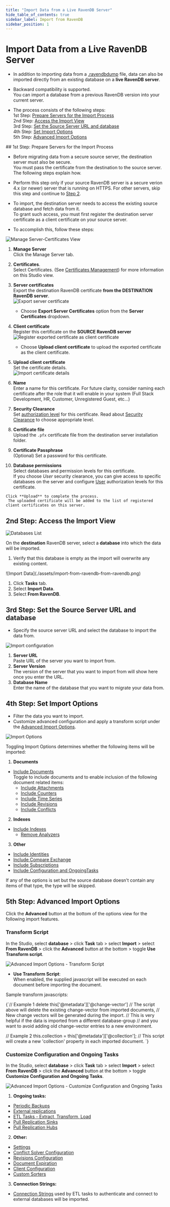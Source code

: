 ```yaml
---
title: "Import Data from a Live RavenDB Server"
hide_table_of_contents: true
sidebar_label: Import from RavenDB
sidebar_position: 1
---
```



# Import Data from a Live RavenDB Server
<Admonition type="note" title="Note">

* In addition to importing data from a [.ravendbdump](../../../../studio/database/tasks/import-data/import-data-file.mdx) file, 
  data can also be imported directly from an existing database on a **live RavenDB server**.  

* Backward compatibility is supported.  
  You can import a database from a previous RavenDB version into your current server.  

* The process consists of the following steps:  
  1st Step: [Prepare Servers for the Import Process](../../../../studio/database/tasks/import-data/import-from-ravendb.mdx#1st-step:-prepare-servers-for-the-import-process)   
  2nd Step: [Access the Import View](../../../../studio/database/tasks/import-data/import-from-ravendb.mdx#2nd-step:-access-the-import-view)  
  3rd Step: [Set the Source Server URL and database](../../../../studio/database/tasks/import-data/import-from-ravendb.mdx#3rd-step:-set-the-source-server-url-and-database)  
  4th Step: [Set Import Options](../../../../studio/database/tasks/import-data/import-from-ravendb.mdx#4th-step:-set-import-options)  
  5th Step: [Advanced Import Options](../../../../studio/database/tasks/import-data/import-from-ravendb.mdx#5th-step:-advanced-import-options)  
</Admonition>
## 1st Step: Prepare Servers for the Import Process 

* Before migrating data from a secure source server, the destination server must also be secure.  
  You must pass the certificate from the destination to the source server.  The following steps explain how.

* Perform this step only if your source RavenDB server is a secure verion 4.x (or newer) server that is running on HTTPS.  For other servers, skip this step and continue to [Step 2](../../../../studio/database/tasks/import-data/import-from-ravendb.mdx#2nd:-access-the-import-view).

* To import, the destination server needs to access the existing source database and fetch data from it.  
  To grant such access, you must first register the destination server certificate as a client certificate on your source server.  

* To accomplish this, follow these steps:

 ![Manage Server-Certificates View](./assets/importing-exporting-certificates.png)

  1. **Manage Server**  
     Click the Manage Server tab.

  2. **Certificates**.  
    Select Certificates. (See [Certificates Management](../../../../server/security/authentication/certificate-management.mdx)) for more information on this Studio view.  
 
  3. **Server certificates**  
    Export the destination RavenDB certificate **from the DESTINATION RavenDB server**.  
    ![Export server certificate](./assets/import-from-raven-export-server-certificate.png)  

     * Choose **Export Server Certificates** option from the **Server Certificates** dropdown.  
 
  4. **Client certificate**  
    Register this certificate on the **SOURCE RavenDB server**  
    ![Register exported certificate as client certificate](./assets/import-from-raven-upload-server-cert-as-client-cert.png)  

     * Choose **Upload client certificate** to upload the exported certificate as the client certificate.  
 
  5. **Upload client certificate**  
   Set the certificate details.  
   ![Import certificate details](./assets/import-from-raven-upload-server-cert-as-client-cert-details.png)

   1. **Name**  
    Enter a name for this certificate. For future clarity, consider naming each certificate after the role that it will enable in your system (Full Stack Development, HR, Customer, Unregistered Guest, etc...)  
   2. **Security Clearance**  
    Set [authorization level](../../../../server/security/authorization/security-clearance-and-permissions.mdx) for this certificate. Read about [Security Clearance](../../../../server/security/authorization/security-clearance-and-permissions.mdx#authorization-security-clearance-and-permissions) to choose appropriate level.  
   3. **Certificate file**  
    Upload the `.pfx` certificate file from the destination server installation folder.  
   4. **Certificate Passphrase**  
    (Optional) Set a password for this certificate.  
   5. **Database permissions**  
    Select databases and permission levels for this certificate.  
    If you choose *User* security clearance, you can give access to specific databases on the server and configure [User](../../../../server/security/authorization/security-clearance-and-permissions.mdx#user) authorization levels for this certificate.  
 
    Click **Upload** to complete the process.  
     The uploaded certificate will be added to the list of registered client certificates on this server.  






## 2nd Step: Access the Import View

   
![Databases List](./assets/import-from-ravendb-db-list.png)

 On the **destination** RavenDB server, select a **database** into which the data will be imported.  
  
 <Admonition type="warning" title="Warning">
  
  1. Verify that this database is empty as the import will overwrite any existing content.

</Admonition>
![Import Data](./assets/import-from-ravendb-from-ravendb.png)

 1. Click **Tasks** tab.  
 2. Select **Import Data**.  
 3. Select **From RavenDB**.  



## 3rd Step: Set the Source Server URL and database

* Specify the source server URL and select the database to import the data from.  

![Import configuration](./assets/import-from-ravendb-configuration.png)

1. **Server URL**  
   Paste URL of the server you want to import from.  
2. **Server Version**  
   The version of the server that you want to import from will show here once you enter the URL.  
3. **Database Name**  
   Enter the name of the database that you want to migrate your data from.  



## 4th Step: Set Import Options

* Filter the data you want to import.  
* Customize advanced configuration and apply a transform script under the [Advanced Import Options](../../../../studio/database/tasks/import-data/import-from-ravendb.mdx#step-#5:-advanced-import-options).

![Import Options](./assets/import-from-ravendb-options.png)

<Admonition type="note" title="Note">
 Toggling Import Options determines whether the following items will be imported:  
 </Admonition>

1. **Documents**  
 - [Include Documents](../../../../studio/database/documents/document-view.mdx)  
   Toggle to include documents and to enable inclusion of the following document related items:  
   - [Include Attachments](../../../../document-extensions/attachments/what-are-attachments.mdx)  
   - [Include Counters](../../../../document-extensions/counters/overview.mdx)  
   - [Include Time Series](../../../../document-extensions/timeseries/overview.mdx)  
   - [Include Revisions](../../../../server/extensions/revisions.mdx)  
   - [Include Conflicts](../../../../client-api/cluster/document-conflicts-in-client-side.mdx)  
2. **Indexes**  
 - [Include Indexes](../../../../indexes/what-are-indexes.mdx)  
    - [Remove Analyzers](../../../../indexes/using-analyzers.mdx)  
3. **Other**  
 - [Include Identities](../../../../client-api/document-identifiers/working-with-document-identifiers.mdx)  
 - [Include Compare Exchange](../../../../client-api/operations/compare-exchange/overview.mdx)  
 - [Include Subscriptions](../../../../client-api/data-subscriptions/what-are-data-subscriptions.mdx)  
 - [Include Configuration and OngoingTasks](../../../../studio/database/tasks/import-data/import-from-ravendb.mdx#customize-configuration-and-ongoing-tasks) 


<Admonition type="note" title="Importing an item that doesn't exist" id="importing-an-item-that-doesn-t-exist" href="#importing-an-item-that-doesn-t-exist">
If any of the options is set but the source database doesn't contain any items of that type, the type will be skipped.  
</Admonition>


## 5th Step: Advanced Import Options

Click the **Advanced** button at the bottom of the options view for the following import features.

### Transform Script

In the Studio, select **database** &gt; click **Task** tab &gt; select **Import** &gt; select **From RavenDB** &gt; click the **Advanced** button at the bottom &gt; toggle **Use Transform script**.  

![Advanced Import Options - Transform Script](./assets/import-from-ravendb-advanced-transform-script.png)

* **Use Transform Script**:  
  When enabled, the supplied javascript will be executed on each document before importing the document.  

Sample transform javascripts:

<TabItem value="javascript" label="javascript">
<CodeBlock language="javascript">
{`// Example 1
delete this['@metadata']['@change-vector']
// The script above will delete the existing change-vector from imported documents,
// New change vectors will be generated during the import.
// This is very helpful if the data is imported from a different database-group
// and you want to avoid adding old change-vector entries to a new environment.

// Example 2
this.collection = this['@metadata']['@collection'];
// This script will create a new 'collection' property in each imported document.
`}
</CodeBlock>
</TabItem>




### Customize Configuration and Ongoing Tasks

In the Studio, select **database** &gt; click **Task** tab &gt; select **Import** &gt; select **From RavenDB** &gt; click the **Advanced** button at the bottom &gt; toggle **Customize Configuration and Ongoing Tasks**.  


![Advanced Import Options - Customize Configuration and Ongoing Tasks](./assets/import-from-ravendb-advanced-configuration-ongoing-tasks.png)

1. **Ongoing tasks:**

 - [Periodic Backups](../../../../studio/database/tasks/backup-task.mdx)  
 - [External replications](../../../../studio/database/tasks/ongoing-tasks/external-replication-task.mdx)  
 - [ETL Tasks - Extract, Transform, Load](../../../../server/ongoing-tasks/etl/basics.mdx)  
 - [Pull Replication Sinks](../../../../studio/database/tasks/ongoing-tasks/hub-sink-replication/overview.mdx)  
 - [Pull Replication Hubs](../../../../studio/database/tasks/ongoing-tasks/hub-sink-replication/overview.mdx)  

2. **Other:**

 - [Settings](../../../../studio/database/settings/database-settings.mdx)  
 - [Conflict Solver Configuration](../../../../client-api/operations/server-wide/modify-conflict-solver.mdx)  
 - [Revisions Configuration](../../../../client-api/operations/revisions/configure-revisions.mdx)  
 - [Document Expiration](../../../../server/extensions/expiration.mdx)  
 - [Client Configuration](../../../../studio/server/client-configuration.mdx)  
 - [Custom Sorters](../../../../indexes/querying/sorting.mdx#creating-a-custom-sorter)  

3. **Connection Strings:**

 - [Connection Strings](../../../../client-api/operations/maintenance/connection-strings/add-connection-string.mdx) used by ETL tasks to authenticate and connect to external databases will be imported.


